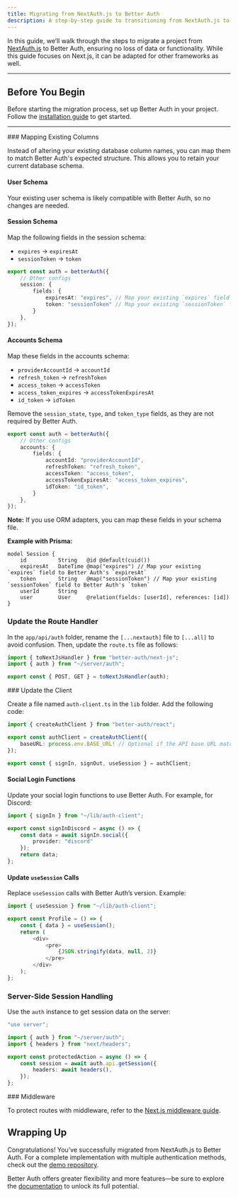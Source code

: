 ```yaml
---
title: Migrating from NextAuth.js to Better Auth
description: A step-by-step guide to transitioning from NextAuth.js to Better Auth.
---
```


In this guide, we’ll walk through the steps to migrate a project from [NextAuth.js](https://authjs.dev/) to Better Auth, ensuring no loss of data or functionality. While this guide focuses on Next.js, it can be adapted for other frameworks as well.

---

## Before You Begin

Before starting the migration process, set up Better Auth in your project. Follow the [installation guide](/docs/installation) to get started.

---

<Steps>
<Step>
### Mapping Existing Columns

Instead of altering your existing database column names, you can map them to match Better Auth's expected structure. This allows you to retain your current database schema.

#### User Schema

Your existing user schema is likely compatible with Better Auth, so no changes are needed.

#### Session Schema

Map the following fields in the session schema:

- `expires` → `expiresAt`
- `sessionToken` → `token`

```typescript title="auth.ts"
export const auth = betterAuth({
    // Other configs
    session: {
        fields: {
            expiresAt: "expires", // Map your existing `expires` field to Better Auth's `expiresAt`
            token: "sessionToken" // Map your existing `sessionToken` field to Better Auth's `token`
        }
    },
});
```

#### Accounts Schema

Map these fields in the accounts schema:

- `providerAccountId` → `accountId`
- `refresh_token` → `refreshToken`
- `access_token` → `accessToken`
- `access_token_expires` → `accessTokenExpiresAt`
- `id_token` → `idToken`

Remove the `session_state`, `type`, and `token_type` fields, as they are not required by Better Auth.

```typescript title="auth.ts"
export const auth = betterAuth({
    // Other configs
    accounts: {
        fields: {
            accountId: "providerAccountId",
            refreshToken: "refresh_token",
            accessToken: "access_token",
            accessTokenExpiresAt: "access_token_expires",
            idToken: "id_token",
        }
    },
});
```

**Note:** If you use ORM adapters, you can map these fields in your schema file.

**Example with Prisma:**

```prisma title="schema.prisma"
model Session {
    id          String   @id @default(cuid())
    expiresAt   DateTime @map("expires") // Map your existing `expires` field to Better Auth's `expiresAt`
    token       String   @map("sessionToken") // Map your existing `sessionToken` field to Better Auth's `token`
    userId      String
    user        User     @relation(fields: [userId], references: [id])
}
```
</Step>
<Step>

### Update the Route Handler

In the `app/api/auth` folder, rename the `[...nextauth]` file to `[...all]` to avoid confusion. Then, update the `route.ts` file as follows:

```typescript title="app/api/auth/[...all]/route.ts"
import { toNextJsHandler } from "better-auth/next-js";
import { auth } from "~/server/auth";

export const { POST, GET } = toNextJsHandler(auth);
```
</Step>

<Step>
### Update the Client

Create a file named `auth-client.ts` in the `lib` folder. Add the following code:

```typescript title="auth-client.ts"
import { createAuthClient } from "better-auth/react";

export const authClient = createAuthClient({
    baseURL: process.env.BASE_URL! // Optional if the API base URL matches the frontend
});

export const { signIn, signOut, useSession } = authClient;
```

#### Social Login Functions

Update your social login functions to use Better Auth. For example, for Discord:

```typescript
import { signIn } from "~/lib/auth-client";

export const signInDiscord = async () => {
    const data = await signIn.social({
        provider: "discord"
    });
    return data;
};
```

#### Update `useSession` Calls

Replace `useSession` calls with Better Auth’s version. Example:

```typescript title="Profile.tsx"
import { useSession } from "~/lib/auth-client";

export const Profile = () => {
    const { data } = useSession();
    return (
        <div>
            <pre>
                {JSON.stringify(data, null, 2)}
            </pre>
        </div>
    );
};
```
</Step>

<Step>

### Server-Side Session Handling

Use the `auth` instance to get session data on the server:

```typescript title="actions.ts"
"use server";

import { auth } from "~/server/auth";
import { headers } from "next/headers";

export const protectedAction = async () => {
    const session = await auth.api.getSession({
        headers: await headers(),
    });
};
```
</Step>

<Step>
### Middleware

To protect routes with middleware, refer to the [Next.js middleware guide](/docs/integrations/next#middleware).
</Step>
</Steps>


## Wrapping Up

Congratulations! You’ve successfully migrated from NextAuth.js to Better Auth. For a complete implementation with multiple authentication methods, check out the [demo repository](https://github.com/Bekacru/t3-app-better-auth).

Better Auth offers greater flexibility and more features—be sure to explore the [documentation](/docs) to unlock its full potential.
